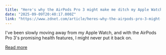 ```yaml
---
title: "Here's why the AirPods Pro 3 might make me ditch my Apple Watch for good"
date: "2025-09-09T20:40:17.000Z"
link: "https://www.zdnet.com/article/heres-why-the-airpods-pro-3-might-make-me-ditch-my-apple-watch-for-good/"
---
```


I've been slowly moving away from my Apple Watch, and with the AirPods Pro 3's promising health features, I might never put it back on.

[Read more](https://www.zdnet.com/article/heres-why-the-airpods-pro-3-might-make-me-ditch-my-apple-watch-for-good/)
